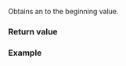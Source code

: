 {{cpp/ranges/iota_view/title|begin}}
{{cpp/ranges/iota_view/navbar}}
{{ddcl|since=c++20|
constexpr /*iterator*/ begin() const;
}}

Obtains an {{rlp|iterator}} to the beginning value.

===Return value===
{{box|{{rlpi|iterator}}{{sep}}{{c/core|{}}{{rlpsi|/#value_}}{{sep}}{{c/core|}&lt;!----&gt;}}}}

===Example===
{{example
|code=
#include &lt;iostream&gt;
#include &lt;ranges&gt;

int main()
{
    auto iota{std::views::iota(2, 6)};
    auto iter{iota.begin()};
    while (iter != iota.end())
        std::cout &lt;&lt; *iter++ &lt;&lt; ' ';
    std::cout &lt;&lt; '\n';
}
|output=
2 3 4 5
}}

{{langlinks|de|es|ja|ru|zh}}